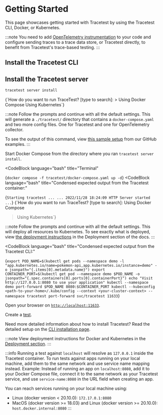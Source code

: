 # Getting Started

<!-- Docusaurus imports start -->


<!-- Docusaurus imports end -->

This page showcases getting started with Tracetest by using the Tracetest CLI, Docker, or Kubernetes.

:::note
You need to add [OpenTelemetry instrumentation](https://opentelemetry.io/docs/instrumentation/) to your code and configure sending traces to a trace data store, or Tracetest directly, to benefit from Tracetest's trace-based testing.
:::

## Install the Tracetest CLI

<GtagInstallCliTabs></GtagInstallCliTabs>

## Install the Tracetest server

```bash title="Terminal"
tracetest server install
```

<Tabs groupId="container-orchestrators">
  <TabItem value="docker-compose" label="Docker Compose" default>
    <CodeBlock
        language="text"
        title="Terminal"
    >
    {`How do you want to run TraceTest? [type to search]:
> Using Docker Compose
  Using Kubernetes`}
    </CodeBlock>

:::note
Follow the prompts and continue with all the default settings.
This will generate a `./tracetest/` directory that contains a `docker-compose.yaml` and two more config files. One for Tracetest and one for OpenTelemetry collector.

To see the output of this command, view [this sample setup](https://github.com/kubeshop/tracetest/tree/main/examples/tracetest-jaeger) from our GitHub examples.
:::

Start Docker Compose from the directory where you ran `tracetest server install`.

<CodeBlock
  language="bash"
  title="Terminal"
>
{`docker compose -f tracetest/docker-compose.yaml up -d`}
</CodeBlock>
<CodeBlock
  language="bash"
  title="Condensed expected output from the Tracetest container:"
>
{`Starting tracetest ...
...
2022/11/28 18:24:09 HTTP Server started
...`}
</CodeBlock>
  </TabItem>
  <TabItem value="kubernetes" label="Kubernetes">
    <CodeBlock
        language="text"
        title="Terminal"
    >
    {`How do you want to run TraceTest? [type to search]:
  Using Docker Compose
> Using Kubernetes`}
    </CodeBlock>

:::note
Follow the prompts and continue with all the default settings.
This will deploy all resources to Kubernetes.
To see exactly what is deployed, view [the deployment instructions](../deployment/kubernetes) in the Deployment section of the docs.
:::

<CodeBlock
  language="bash"
  title="Condensed expected output from the Tracetest CLI:"
>
{`export POD_NAME=$(kubectl get pods --namespace demo -l "app.kubernetes.io/name=pokemon-api,app.kubernetes.io/instance=demo" -o jsonpath="{.items[0].metadata.name}")
export CONTAINER_PORT=$(kubectl get pod --namespace demo $POD_NAME -o jsonpath="{.spec.containers[0].ports[0].containerPort}")
echo "Visit http://127.0.0.1:8080 to use your application"
kubectl --namespace demo port-forward $POD_NAME 8080:$CONTAINER_PORT
kubectl --kubeconfig <path-to-your-home>/.kube/config --context <your-cluster-context> --namespace tracetest port-forward svc/tracetest 11633`}
</CodeBlock>
  </TabItem>
</Tabs>

Open your browser on [`http://localhost:11633`](http://localhost:11633).

Create a [test](../web-ui/creating-tests.md).

Need more detailed information about how to install Tracetest? Read the detailed setup on the [CLI installation page](./detailed-installation).

:::note
View deployment instructions for Docker and Kubernetes in the [Deployment section](../deployment/overview).
:::

:::info
Running a test against `localhost` will resolve as `127.0.0.1` inside the Tracetest container. To run tests against apps running on your local machine, add them to the same network and use service name mapping instead. Example: Instead of running an app on `localhost:8080`, add it to your Docker Compose file, connect it to the same network as your Tracetest service, and use `service-name:8080` in the URL field when creating an app.

You can reach services running on your local machine using:

- Linux (docker version < 20.10.0): `172.17.0.1:8080`
- MacOS (docker version >= 18.03) and Linux (docker version >= 20.10.0): `host.docker.internal:8080`
:::
